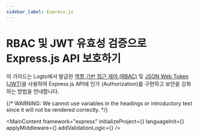 ```yaml
---
sidebar_label: Express.js
---
```




# RBAC 및 JWT 유효성 검증으로 Express.js API 보호하기

이 가이드는 Logto에서 발급한 [역할 기반 접근 제어 (RBAC)](/authorization/role-based-access-control) 및 [JSON Web Token (JWT)](https://auth.wiki/jwt)을 사용하여 Express.js API에 인가 (Authorization)를 구현하고 보안을 강화하는 방법을 안내합니다.

{/* WARNING: We cannot use variables in the headings or introductory text since it will not be rendered correctly. */}

<MainContent
  framework="express"
  initializeProject={<InitProject />}
  languageInit={<Init />}
  applyMiddleware={<ApplyMiddleware />}
  addValidationLogic={<AddValidationLogic framework="express" />}
/>
